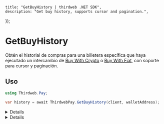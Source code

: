 
    title: "GetBuyHistory | thirdweb .NET SDK",
    description: "Get buy history, supports cursor and pagination.",
});

# GetBuyHistory

Obtén el historial de compras para una billetera específica que haya ejecutado un intercambio de [Buy With Crypto](/dotnet/pay/buywithcrypto) o [Buy With Fiat](/dotnet/pay/buywithfiat), con soporte para cursor y paginación.

## Uso

```csharp
using Thirdweb.Pay;

var history = await ThirdwebPay.GetBuyHistory(client, walletAddress);
```

<Details summary="Configuración">

#### Cliente (requerido)

`ThirdwebClient`: La instancia del cliente de Thirdweb.

#### Dirección de billetera (requerido)

`string`: La dirección de la billetera para obtener el historial de intercambios.

#### Índice de inicio (opcional)

`int`: El índice de inicio del historial de intercambios.

#### Cuenta (opcional)

`int`: El número de intercambios para devolver.

#### Cursor (opcional)

`string`: El cursor para obtener la siguiente página del historial de intercambios. (Opcional)

#### Tamaño de la página (opcional)

`int`: El tamaño de la página del historial de intercambios. (Opcional)

</Details>

<Details summary="Valor de retorno">

### Valor de retorno

Un objeto `BuyHistoryResult` que contiene las siguientes propiedades:


```csharp
string WalletAddress; // La dirección de la billetera.
List<HistoryPage> Page; // La página del historial de compras.
string NextCursor; // El siguiente cursor.
int PageSize; // El tamaño de la página.
```

El objeto `HistoryPage` contiene las siguientes propiedades:

```csharp
BuyWithCryptoStatusResult BuyWithCryptoStatus; // Estado del intercambio para las transacciones de Buy With Crypto, si las hay.
BuyWithFiatStatusResult BuyWithFiatStatus; // Estado del intercambio para las transacciones de Buy With Fiat, si las hay.
```

</Details>
